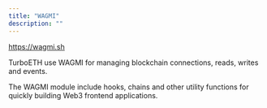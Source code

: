 ```yaml
---
title: "WAGMI"
description: ""
---
```


https://wagmi.sh

TurboETH use WAGMI for managing blockchain connections, reads, writes and events.

The WAGMI module include hooks, chains and other utility functions for quickly building Web3 frontend applications.